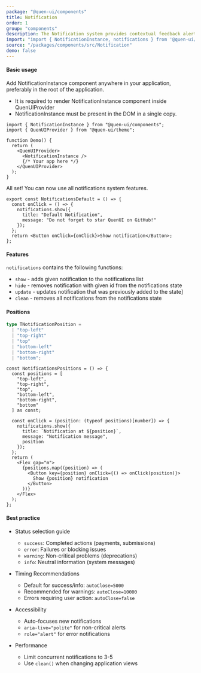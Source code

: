 ```yaml
---
package: "@quen-ui/components"
title: Notification
order: 1
group: "components"
description: The Notification system provides contextual feedback alerts with multiple status types, positioning options, and customizable display durations.
import: "import { NotificationInstance, notifications } from '@quen-ui/components';"
source: "/packages/components/src/Notification"
demo: false
---
```



#### Basic usage

Add NotificationInstance component anywhere in your application, preferably in the root of the application.

- It is required to render NotificationInstance component inside QuenUIProvider
- NotificationInstance must be present in the DOM in a single copy.

```tsx
import { NotificationInstance } from "@quen-ui/components";
import { QuenUIProvider } from "@quen-ui/theme";

function Demo() {
  return (
    <QuenUIProvider>
      <NotificationInstance />
      {/* Your app here */}
    </QuenUIProvider>
  );
}
```

All set! You can now use all notifications system features.

```tsx
export const NotificationsDefault = () => {
  const onClick = () => {
    notifications.show({
      title: "Default Notification",
      message: "Do not forget to star QuenUI on GitHub!"
    });
  };
  return <Button onClick={onClick}>Show notification</Button>;
};
```

<NotificationsDefault />

#### Features

`notifications` contains the following functions:

- `show` - adds given notification to the notifications list
- `hide` - removes notification with given id from the notifications state
- `update` - updates notification that was previously added to the state]
- `clean` - removes all notifications from the notifications state

#### Positions

```ts
type TNotificationPosition =
  | "top-left"
  | "top-right"
  | "top"
  | "bottom-left"
  | "bottom-right"
  | "bottom";
```

```tsx
const NotificationsPositions = () => {
  const positions = [
    "top-left",
    "top-right",
    "top",
    "bottom-left",
    "bottom-right",
    "bottom"
  ] as const;

  const onClick = (position: (typeof positions)[number]) => {
    notifications.show({
      title: `Notification at ${position}`,
      message: "Notification message",
      position
    });
  };
  return (
    <Flex gap="m">
      {positions.map((position) => (
        <Button key={position} onClick={() => onClick(position)}>
          Show {position} notification
        </Button>
      ))}
    </Flex>
  );
};
```

<NotificationsPositions />

#### Best practice

- Status selection guide

  - `success`: Completed actions (payments, submissions)
  - `error`: Failures or blocking issues
  - `warning`: Non-critical problems (deprecations)
  - `info`: Neutral information (system messages)

- Timing Recommendations

  - Default for success/info: `autoClose=5000`
  - Recommended for warnings: `autoClose=10000`
  - Errors requiring user action: `autoClose=false`

- Accessibility

  - Auto-focuses new notifications
  - `aria-live="polite"` for non-critical alerts
  - `role="alert"` for error notifications

- Performance
  - Limit concurrent notifications to 3-5
  - Use `clean()` when changing application views
